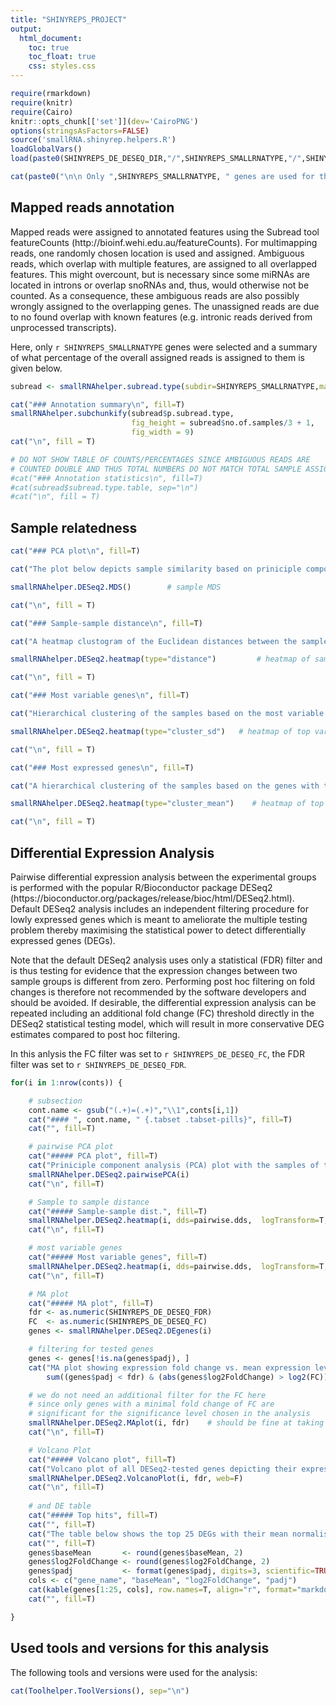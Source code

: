 ```yaml
---
title: "SHINYREPS_PROJECT"
output:
  html_document:
    toc: true
    toc_float: true
    css: styles.css
---
```


<div class="contentbox">

```r
require(rmarkdown)
require(knitr)
require(Cairo)                                                    
knitr::opts_chunk[['set']](dev='CairoPNG')
options(stringsAsFactors=FALSE)
source('smallRNA.shinyrep.helpers.R')
loadGlobalVars()
load(paste0(SHINYREPS_DE_DESEQ_DIR,"/",SHINYREPS_SMALLRNATYPE,"/",SHINYREPS_DE_DESEQ_FILE), envir=.GlobalEnv)  # the outcome from the DE analysis
``` 


<div class="solidbox">

```r

cat(paste0("\n\n Only ",SHINYREPS_SMALLRNATYPE, " genes are used for the following analysis.\n"),fill=T)

```
</div>


## Mapped reads annotation {.tabset .tabset-pills} 

Mapped reads were assigned to annotated features using the Subread tool featureCounts (http://bioinf.wehi.edu.au/featureCounts). For multimapping reads, one randomly chosen location is used and assigned. Ambiguous reads, which overlap with multiple features, are assigned to all overlapped features. This might overcount, but is necessary since some miRNAs are located in introns or overlap snoRNAs and, thus, would otherwise not be counted. As a consequence, these ambiguous reads are also possibly wrongly assigned to the overlapping genes. The unassigned reads are due to no found overlap with known features (e.g. intronic reads derived from unprocessed transcripts). 

Here, only `r SHINYREPS_SMALLRNATYPE` genes were selected and a summary of what percentage of the overall assigned reads is assigned to them is given below.

```r
subread <- smallRNAhelper.subread.type(subdir=SHINYREPS_SMALLRNATYPE,maindir="all")

cat("### Annotation summary\n", fill=T)
smallRNAhelper.subchunkify(subread$p.subread.type,
                           fig_height = subread$no.of.samples/3 + 1,
                           fig_width = 9)
cat("\n", fill = T)

# DO NOT SHOW TABLE OF COUNTS/PERCENTAGES SINCE AMBIGUOUS READS ARE 
# COUNTED DOUBLE AND THUS TOTAL NUMBERS DO NOT MATCH TOTAL SAMPLE ASSIGNED
#cat("### Annotation statistics\n", fill=T)
#cat(subread$subread.type.table, sep="\n")
#cat("\n", fill = T)

```


## Sample relatedness {.tabset .tabset-pills}


```r

cat("### PCA plot\n", fill=T)

cat("The plot below depicts sample similarity based on priniciple component analysis (PCA) with the 500 genes showing the highest variance. Overall, replicates are expected to show relatively small distances between them, while sample groups often show higher distances between them, depending on the magnitude of expression changes. If the samples cluster other than by group, there might be sample prep batch effects or some other unaccounted biological/technical factors in the experiment.\n\n",fill=T)

smallRNAhelper.DESeq2.MDS()        # sample MDS 

cat("\n", fill = T)

```


```r

cat("### Sample-sample distance\n", fill=T)

cat("A heatmap clustogram of the Euclidean distances between the samples gives an intuitive measure of sample similarity (similarities of samples to themselves (diagonal) are set to NA):\n\n", fill = T)

smallRNAhelper.DESeq2.heatmap(type="distance")         # heatmap of sample to sample distances

cat("\n", fill = T)

```


```r

cat("### Most variable genes\n", fill=T)

cat("Hierarchical clustering of the samples based on the most variable genes reveals replicate consistency and can spot batches of samples related by other characteristics rather than condition.\n\n", fill = T)

smallRNAhelper.DESeq2.heatmap(type="cluster_sd")   # heatmap of top variant 'n' genes of the rlog transformed counts (normalized and stabilized)

cat("\n", fill = T)

```


```r

cat("### Most expressed genes\n", fill=T)

cat("A hierarchical clustering of the samples based on the genes with the highest average expression is shown below.\n\n", fill = T)

smallRNAhelper.DESeq2.heatmap(type="cluster_mean")    # heatmap of top variant 'n' genes of the rlog transformed counts (normalized and stabilized)

cat("\n", fill = T)

```


## Differential Expression Analysis 

Pairwise differential expression analysis between the experimental groups is performed with the popular R/Bioconductor package DESeq2 (https://bioconductor.org/packages/release/bioc/html/DESeq2.html). Default DESeq2 analysis includes an independent filtering procedure for lowly expressed genes which is meant to ameliorate the multiple testing problem thereby maximising the statistical power to detect differentially expressed genes (DEGs).

Note that the default DESeq2 analysis uses only a statistical (FDR) filter and is thus testing for evidence that the expression changes between two sample groups is different from zero. Performing post hoc filtering on fold changes is therefore not recommended by the software developers and should be avoided. If desirable, the differential expression analysis can be repeated including an additional fold change (FC) threshold directly in the DESeq2 statistical testing model, which will result in more conservative DEG estimates compared to post hoc filtering.

In this anlysis the FC filter was set to `r SHINYREPS_DE_DESEQ_FC`, the FDR filter was set to `r SHINYREPS_DE_DESEQ_FDR`.  

```r
for(i in 1:nrow(conts)) {

    # subsection
    cont.name <- gsub("(.+)=(.+)","\\1",conts[i,1])
    cat("#### ", cont.name, " {.tabset .tabset-pills}", fill=T)
    cat("", fill=T)

    # pairwise PCA plot 
    cat("##### PCA plot", fill=T)
    cat("Priniciple component analysis (PCA) plot with the samples of the two analysed groups.", "\n", "\n")
    smallRNAhelper.DESeq2.pairwisePCA(i)
    cat("\n", fill=T)

    # Sample to sample distance
    cat("##### Sample-sample dist.", fill=T)
    smallRNAhelper.DESeq2.heatmap(i, dds=pairwise.dds,  logTransform=T, type="distance")
    cat("\n", fill=T)

    # most variable genes
    cat("##### Most variable genes", fill=T)
    smallRNAhelper.DESeq2.heatmap(i, dds=pairwise.dds,  logTransform=T, type="cluster_sd")
    cat("\n", fill=T)

    # MA plot
    cat("##### MA plot", fill=T)
    fdr <- as.numeric(SHINYREPS_DE_DESEQ_FDR)
    FC  <- as.numeric(SHINYREPS_DE_DESEQ_FC)
    genes <- smallRNAhelper.DESeq2.DEgenes(i)

    # filtering for tested genes
    genes <- genes[!is.na(genes$padj), ]
    cat("MA plot showing expression fold change vs. mean expression level of all annotated genes. There are", 
        sum((genes$padj < fdr) & (abs(genes$log2FoldChange) > log2(FC)), na.rm=T), "genes with a minimal FC of", FC, "highlighted in the MA plot with corrected pvalue (Benjamini and Hochberg, FDR) <", fdr, ".", "\n")

    # we do not need an additional filter for the FC here
    # since only genes with a minimal fold change of FC are
    # significant for the significance level chosen in the analysis
    smallRNAhelper.DESeq2.MAplot(i, fdr)    # should be fine at taking the value from the UI slider
    cat("\n", fill=T)

    # Volcano Plot
    cat("##### Volcano plot", fill=T)    
    cat("Volcano plot of all DESeq2-tested genes depicting their expression fold change vs. statistical significance. The FDR <" , fdr, "hits are highlighted in red and the top 25 DEGs are labelled.", "\n", "\n")
    smallRNAhelper.DESeq2.VolcanoPlot(i, fdr, web=F)
    cat("\n", fill=T)
 
    # and DE table
    cat("##### Top hits", fill=T)
    cat("", fill=T)
    cat("The table below shows the top 25 DEGs with their mean normalised counts (baseMean), expression change (log2FoldChange) and statistical significance (padj = FDR-adjusted p-value). The complete DESeq2 results table including FPKM-normalised expression data for all genes in each sample is available in CSV and Excel format.", fill=T)
    cat("", fill=T)
    genes$baseMean       <- round(genes$baseMean, 2)
    genes$log2FoldChange <- round(genes$log2FoldChange, 2)
    genes$padj           <- format(genes$padj, digits=3, scientific=TRUE)
    cols <- c("gene_name", "baseMean", "log2FoldChange", "padj")
    cat(kable(genes[1:25, cols], row.names=T, align="r", format="markdown"), sep="\n")    # show only the top 25 genes
    cat("", fill=T)

}
```


## Used tools and versions for this analysis

The following tools and versions were used for the analysis:

```r
cat(Toolhelper.ToolVersions(), sep="\n")
```

</div>


